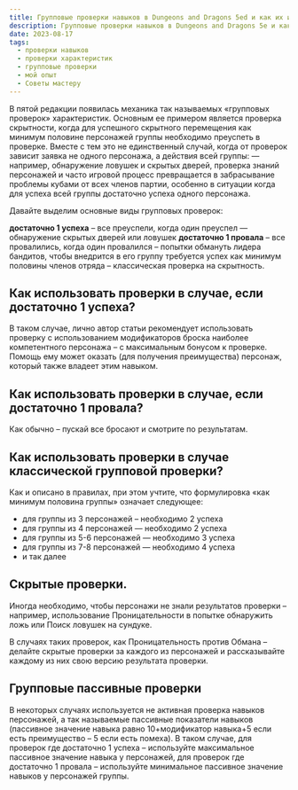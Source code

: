 ```yaml
---
title: Групповые проверки навыков в Dungeons and Dragons 5ed и как их использовать
description: Групповые проверки навыков в Dungeons and Dragons 5e и как их использовать
date: 2023-08-17
tags:
  - проверки навыков
  - проверки характеристик
  - групповые проверки
  - мой опыт
  - Советы мастеру
---
```


В пятой редакции появилась механика так называемых «групповых проверок» характеристик. Основным ее примером является проверка скрытности, когда для успешного скрытного перемещения как минимум половине персонажей группы необходимо преуспеть в проверке. Вместе с тем это не единственный случай, когда от проверок зависит заявка не одного персонажа, а действия всей группы: — например, обнаружение ловушек и скрытых дверей, проверка знаний персонажей и часто игровой процесс превращается в забрасывание проблемы кубами от всех членов партии, особенно в ситуации когда для успеха всей группы достаточно успеха одного персонажа.

Давайте выделим основные виды групповых проверок:

**достаточно 1 успеха** – все преуспели, когда один преуспел — обнаружение скрытых дверей или ловушек
**достаточно 1 провала** – все провалились, когда один провалился – попытки обмануть лидера бандитов, чтобы внедрится в его группу
требуется успех как минимум половины членов отряда – классическая проверка на скрытность.

## Как использовать проверки в случае, если достаточно 1 успеха?

В таком случае, лично автор статьи рекомендует использовать проверку с использованием модификаторов броска наиболее компетентного персонажа – с максимальным бонусом к проверке. Помощь ему может оказать (для получения преимущества) персонаж, который также владеет этим навыком.

## Как использовать проверки в случае, если достаточно 1 провала?

Как обычно – пускай все бросают и смотрите по результатам.

## Как использовать проверки в случае классической групповой проверки?

Как и описано в правилах, при этом учтите, что формулировка «как минимум половина группы» означает следующее:

- для группы из 3 персонажей – необходимо 2 успеха
- для группы из 4 персонажей — необходимо 2 успеха
- для группы из 5-6 персонажей — необходимо 3 успеха
- для группы из 7-8 персонажей — необходимо 4 успеха
- и так далее

## Скрытые проверки.

Иногда необходимо, чтобы персонажи не знали результатов проверки – например, использование Проницательности в попытке обнаружить ложь или Поиск ловушек на сундуке.

В случаях таких проверок, как Проницательность против Обмана – делайте скрытые проверки за каждого из персонажей и рассказывайте каждому из них свою версию результата проверки.

## Групповые пассивные проверки

В некоторых случаях используется не активная проверка навыков персонажей, а так называемые пассивные показатели навыков (пассивное значение навыка равно 10+модификатор навыка+5 если есть преимущество – 5 если есть помеха).
В таком случае, для проверок где достаточно 1 успеха – используйте максимальное пассивное значение навыка у персонажей, для проверок где достаточно 1 провала – используйте минимальное пассивное значение навыков у персонажей группы.
